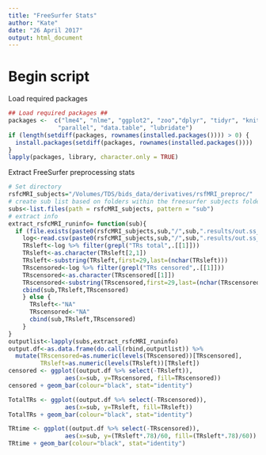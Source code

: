 ```yaml
---
title: "FreeSurfer Stats"
author: "Kate"
date: "26 April 2017"
output: html_document
---
```


# Begin script

Load required packages
```r
## Load required packages ##
packages <-  c("lme4", "nlme", "ggplot2", "zoo","dplyr", "tidyr", "knitr",
              "parallel", "data.table", "lubridate")
if (length(setdiff(packages, rownames(installed.packages()))) > 0) {
  install.packages(setdiff(packages, rownames(installed.packages())))  
}
lapply(packages, library, character.only = TRUE)
```

Extract FreeSurfer preprocessing stats
```r
# Set directory
rsfcMRI_subjects="/Volumes/TDS/bids_data/derivatives/rsfMRI_preproc/"
# create sub list based on folders within the freesurfer subjects folder
subs<-list.files(path = rsfcMRI_subjects, pattern = "sub")
# extract info
extract_rsfcMRI_runinfo= function(sub){
  if (file.exists(paste0(rsfcMRI_subjects,sub,"/",sub,".results/out.ss_review.",sub,".txt"))){
    log<-read.csv(paste0(rsfcMRI_subjects,sub,"/",sub,".results/out.ss_review.",sub,".txt"))
    TRsleft<-log %>% filter(grepl("TRs total",.[[1]]))
    TRsleft<-as.character(TRsleft[2,1])
    TRsleft<-substring(TRsleft,first=29,last=(nchar(TRsleft)))
    TRscensored<-log %>% filter(grepl("TRs censored",.[[1]]))
    TRscensored<-as.character(TRscensored[[1]])
    TRscensored<-substring(TRscensored,first=29,last=(nchar(TRscensored)))
    cbind(sub,TRsleft,TRscensored)
    } else {
      TRsleft<-"NA"
      TRscensored<-"NA"
      cbind(sub,TRsleft,TRscensored)
    }
}
outputlist<-lapply(subs,extract_rsfcMRI_runinfo)
output.df<-as.data.frame(do.call(rbind,outputlist)) %>% 
  mutate(TRscensored=as.numeric(levels(TRscensored))[TRscensored],
         TRsleft=as.numeric(levels(TRsleft))[TRsleft])
censored <- ggplot((output.df %>% select(-TRsleft)),
                aes(x=sub, y=TRscensored, fill=TRscensored))
censored + geom_bar(colour="black", stat="identity") 

TotalTRs <- ggplot((output.df %>% select(-TRscensored)),
                aes(x=sub, y=TRsleft, fill=TRsleft))
TotalTRs + geom_bar(colour="black", stat="identity")

TRtime <- ggplot((output.df %>% select(-TRscensored)),
                aes(x=sub, y=(TRsleft*.78)/60, fill=(TRsleft*.78)/60))
TRtime + geom_bar(colour="black", stat="identity")
```
